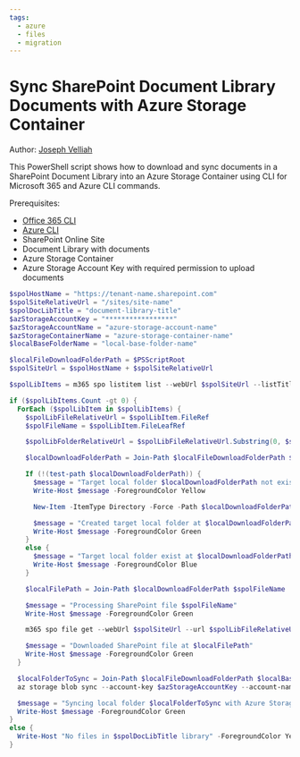 ```yaml
---
tags:
  - azure
  - files
  - migration
---
```



# Sync SharePoint Document Library Documents with Azure Storage Container

Author: [Joseph Velliah](https://sprider.blog/sync-sp-library-with-az-storage-container)

This PowerShell script shows how to download and sync documents in a SharePoint Document Library into an Azure Storage Container using CLI for Microsoft 365 and Azure CLI commands.

Prerequisites:

- [Office 365 CLI](https://pnp.github.io/cli-microsoft365/)
- [Azure CLI](https://docs.microsoft.com/en-us/cli/azure/?view=azure-cli-latest)
- SharePoint Online Site
- Document Library with documents
- Azure Storage Container
- Azure Storage Account Key with required permission to upload documents

<Tabs>
  <TabItem value="PowerShell">

  ```powershell
  $spolHostName = "https://tenant-name.sharepoint.com"
  $spolSiteRelativeUrl = "/sites/site-name"
  $spolDocLibTitle = "document-library-title"
  $azStorageAccountKey = "*****************"
  $azStorageAccountName = "azure-storage-account-name"
  $azStorageContainerName = "azure-storage-container-name"
  $localBaseFolderName = "local-base-folder-name"

  $localFileDownloadFolderPath = $PSScriptRoot
  $spolSiteUrl = $spolHostName + $spolSiteRelativeUrl

  $spolLibItems = m365 spo listitem list --webUrl $spolSiteUrl --listTitle $spolDocLibTitle --fields 'FileRef,FileLeafRef' --filter "FSObjType eq 0" -o json | ConvertFrom-Json

  if ($spolLibItems.Count -gt 0) {
    ForEach ($spolLibItem in $spolLibItems) {
      $spolLibFileRelativeUrl = $spolLibItem.FileRef
      $spolFileName = $spolLibItem.FileLeafRef

      $spolLibFolderRelativeUrl = $spolLibFileRelativeUrl.Substring(0, $spolLibFileRelativeUrl.lastIndexOf('/'))

      $localDownloadFolderPath = Join-Path $localFileDownloadFolderPath $localBaseFolderName $spolLibFolderRelativeUrl

      If (!(test-path $localDownloadFolderPath)) {
        $message = "Target local folder $localDownloadFolderPath not exist"
        Write-Host $message -ForegroundColor Yellow

        New-Item -ItemType Directory -Force -Path $localDownloadFolderPath | Out-Null

        $message = "Created target local folder at $localDownloadFolderPath"
        Write-Host $message -ForegroundColor Green
      }
      else {
        $message = "Target local folder exist at $localDownloadFolderPath"
        Write-Host $message -ForegroundColor Blue
      }

      $localFilePath = Join-Path $localDownloadFolderPath $spolFileName

      $message = "Processing SharePoint file $spolFileName"
      Write-Host $message -ForegroundColor Green

      m365 spo file get --webUrl $spolSiteUrl --url $spolLibFileRelativeUrl --asFile --path $localFilePath

      $message = "Downloaded SharePoint file at $localFilePath"
      Write-Host $message -ForegroundColor Green
    }

    $localFolderToSync = Join-Path $localFileDownloadFolderPath $localBaseFolderName
    az storage blob sync --account-key $azStorageAccountKey --account-name $azStorageAccountName -c $azStorageContainerName -s $localFolderToSync --only-show-errors | Out-Null

    $message = "Syncing local folder $localFolderToSync with Azure Storage Container $azStorageContainerName is completed"
    Write-Host $message -ForegroundColor Green
  }
  else {
    Write-Host "No files in $spolDocLibTitle library" -ForegroundColor Yellow
  }
  ```

  </TabItem>
</Tabs>


